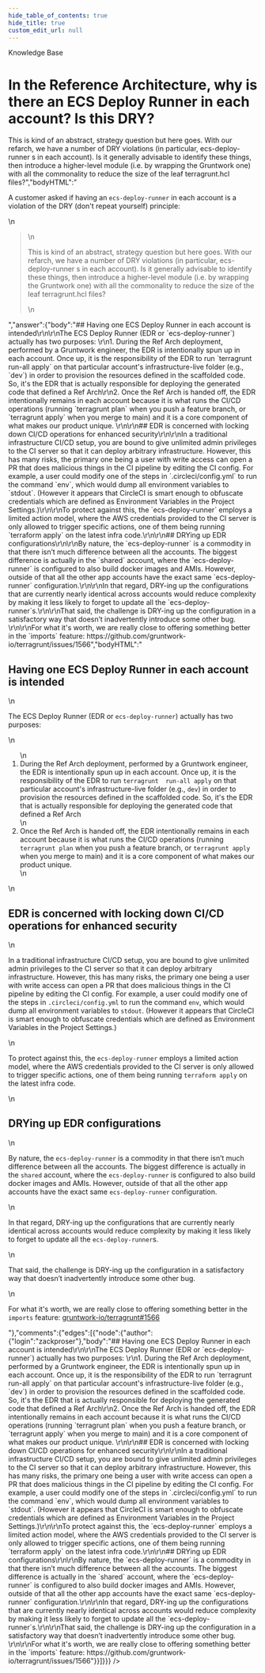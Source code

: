 ```yaml
---
hide_table_of_contents: true
hide_title: true
custom_edit_url: null
---
```



<CenterLayout>
<span class="title">Knowledge Base</span>
<h1>In the Reference Architecture, why is there an ECS Deploy Runner in each account? Is this DRY?</h1>
<GitHub json={{"id":"MDEwOkRpc2N1c3Npb24zNTM5MjI1","number":5,"author":{"login":"zackproser"},"title":"In the Reference Architecture, why is there an ECS Deploy Runner in each account? Is this DRY?","body":"A customer asked if having an `ecs-deploy-runner` in each account is a violation of the DRY (don't repeat yourself) principle: \r\n\r\n> This is kind of an abstract, strategy question but here goes. With our refarch, we have a number of DRY violations (in particular, ecs-deploy-runner s in each account). Is it generally advisable to identify these things, then introduce a higher-level module (i.e. by wrapping the Gruntwork one) with all the commonality to reduce the size of the leaf terragrunt.hcl files?","bodyHTML":"<p dir=\"auto\">A customer asked if having an <code class=\"notranslate\">ecs-deploy-runner</code> in each account is a violation of the DRY (don't repeat yourself) principle:</p>\n<blockquote>\n<p dir=\"auto\">This is kind of an abstract, strategy question but here goes. With our refarch, we have a number of DRY violations (in particular, ecs-deploy-runner s in each account). Is it generally advisable to identify these things, then introduce a higher-level module (i.e. by wrapping the Gruntwork one) with all the commonality to reduce the size of the leaf terragrunt.hcl files?</p>\n</blockquote>","answer":{"body":"## Having one ECS Deploy Runner in each account is intended\r\n\r\nThe ECS Deploy Runner (EDR or `ecs-deploy-runner`) actually has two purposes: \r\n1. During the Ref Arch deployment, performed by a Gruntwork engineer, the EDR is intentionally spun up in each account. Once up, it is the responsibility of the EDR to run `terragrunt  run-all apply` on that particular account's infrastructure-live folder (e.g., `dev`) in order to provision the resources defined in the scaffolded code. So, it's the EDR that is actually responsible for deploying the generated code that defined a Ref Arch\r\n2. Once the Ref Arch is handed off, the EDR intentionally remains in each account because it is what runs the CI/CD operations (running `terragrunt plan` when you push a feature branch, or `terragrunt apply` when you merge to main) and it is a core component of what makes our product unique. \r\n\r\n## EDR is concerned with locking down CI/CD operations for enhanced security\r\n\r\nIn a traditional infrastructure CI/CD setup, you are bound to give unlimited admin privileges to the CI server so that it can deploy arbitrary infrastructure. However, this has many risks, the primary one being a user with write access can open a PR that does malicious things in the CI pipeline by editing the CI config. For example, a user could modify one of the steps in `.circleci/config.yml` to run the command `env`, which would dump all environment variables to `stdout`. (However it appears that CircleCI is smart enough to obfuscate credentials which are defined as Environment Variables in the Project Settings.)\r\n\r\nTo protect against this, the `ecs-deploy-runner` employs a limited action model, where the AWS credentials provided to the CI server is only allowed to trigger specific actions, one of them being running `terraform apply` on the latest infra code.\r\n\r\n## DRYing up EDR configurations\r\n\r\nBy nature, the `ecs-deploy-runner` is a commodity in that there isn’t much difference between all the accounts. The biggest difference is actually in the `shared` account, where the `ecs-deploy-runner` is configured to also build docker images and AMIs. However, outside of that all the other app accounts have the exact same `ecs-deploy-runner` configuration.\r\n\r\nIn that regard, DRY-ing up the configurations that are currently nearly identical across accounts would reduce complexity by making it less likely to forget to update all the `ecs-deploy-runner`s.\r\n\r\nThat said, the challenge is DRY-ing up the configuration in a satisfactory way that doesn’t inadvertently introduce some other bug. \r\n\r\nFor what it's worth, we are really close to offering something better in the `imports` feature: https://github.com/gruntwork-io/terragrunt/issues/1566","bodyHTML":"<h2 dir=\"auto\">Having one ECS Deploy Runner in each account is intended</h2>\n<p dir=\"auto\">The ECS Deploy Runner (EDR or <code class=\"notranslate\">ecs-deploy-runner</code>) actually has two purposes:</p>\n<ol dir=\"auto\">\n<li>During the Ref Arch deployment, performed by a Gruntwork engineer, the EDR is intentionally spun up in each account. Once up, it is the responsibility of the EDR to run <code class=\"notranslate\">terragrunt  run-all apply</code> on that particular account's infrastructure-live folder (e.g., <code class=\"notranslate\">dev</code>) in order to provision the resources defined in the scaffolded code. So, it's the EDR that is actually responsible for deploying the generated code that defined a Ref Arch</li>\n<li>Once the Ref Arch is handed off, the EDR intentionally remains in each account because it is what runs the CI/CD operations (running <code class=\"notranslate\">terragrunt plan</code> when you push a feature branch, or <code class=\"notranslate\">terragrunt apply</code> when you merge to main) and it is a core component of what makes our product unique.</li>\n</ol>\n<h2 dir=\"auto\">EDR is concerned with locking down CI/CD operations for enhanced security</h2>\n<p dir=\"auto\">In a traditional infrastructure CI/CD setup, you are bound to give unlimited admin privileges to the CI server so that it can deploy arbitrary infrastructure. However, this has many risks, the primary one being a user with write access can open a PR that does malicious things in the CI pipeline by editing the CI config. For example, a user could modify one of the steps in <code class=\"notranslate\">.circleci/config.yml</code> to run the command <code class=\"notranslate\">env</code>, which would dump all environment variables to <code class=\"notranslate\">stdout</code>. (However it appears that CircleCI is smart enough to obfuscate credentials which are defined as Environment Variables in the Project Settings.)</p>\n<p dir=\"auto\">To protect against this, the <code class=\"notranslate\">ecs-deploy-runner</code> employs a limited action model, where the AWS credentials provided to the CI server is only allowed to trigger specific actions, one of them being running <code class=\"notranslate\">terraform apply</code> on the latest infra code.</p>\n<h2 dir=\"auto\">DRYing up EDR configurations</h2>\n<p dir=\"auto\">By nature, the <code class=\"notranslate\">ecs-deploy-runner</code> is a commodity in that there isn’t much difference between all the accounts. The biggest difference is actually in the <code class=\"notranslate\">shared</code> account, where the <code class=\"notranslate\">ecs-deploy-runner</code> is configured to also build docker images and AMIs. However, outside of that all the other app accounts have the exact same <code class=\"notranslate\">ecs-deploy-runner</code> configuration.</p>\n<p dir=\"auto\">In that regard, DRY-ing up the configurations that are currently nearly identical across accounts would reduce complexity by making it less likely to forget to update all the <code class=\"notranslate\">ecs-deploy-runner</code>s.</p>\n<p dir=\"auto\">That said, the challenge is DRY-ing up the configuration in a satisfactory way that doesn’t inadvertently introduce some other bug.</p>\n<p dir=\"auto\">For what it's worth, we are really close to offering something better in the <code class=\"notranslate\">imports</code> feature: <a class=\"issue-link js-issue-link\" data-error-text=\"Failed to load title\" data-id=\"817724989\" data-permission-text=\"Title is private\" data-url=\"https://github.com/gruntwork-io/terragrunt/issues/1566\" data-hovercard-type=\"issue\" data-hovercard-url=\"/gruntwork-io/terragrunt/issues/1566/hovercard\" href=\"https://github.com/gruntwork-io/terragrunt/issues/1566\">gruntwork-io/terragrunt#1566</a></p>"},"comments":{"edges":[{"node":{"author":{"login":"zackproser"},"body":"## Having one ECS Deploy Runner in each account is intended\r\n\r\nThe ECS Deploy Runner (EDR or `ecs-deploy-runner`) actually has two purposes: \r\n1. During the Ref Arch deployment, performed by a Gruntwork engineer, the EDR is intentionally spun up in each account. Once up, it is the responsibility of the EDR to run `terragrunt  run-all apply` on that particular account's infrastructure-live folder (e.g., `dev`) in order to provision the resources defined in the scaffolded code. So, it's the EDR that is actually responsible for deploying the generated code that defined a Ref Arch\r\n2. Once the Ref Arch is handed off, the EDR intentionally remains in each account because it is what runs the CI/CD operations (running `terragrunt plan` when you push a feature branch, or `terragrunt apply` when you merge to main) and it is a core component of what makes our product unique. \r\n\r\n## EDR is concerned with locking down CI/CD operations for enhanced security\r\n\r\nIn a traditional infrastructure CI/CD setup, you are bound to give unlimited admin privileges to the CI server so that it can deploy arbitrary infrastructure. However, this has many risks, the primary one being a user with write access can open a PR that does malicious things in the CI pipeline by editing the CI config. For example, a user could modify one of the steps in `.circleci/config.yml` to run the command `env`, which would dump all environment variables to `stdout`. (However it appears that CircleCI is smart enough to obfuscate credentials which are defined as Environment Variables in the Project Settings.)\r\n\r\nTo protect against this, the `ecs-deploy-runner` employs a limited action model, where the AWS credentials provided to the CI server is only allowed to trigger specific actions, one of them being running `terraform apply` on the latest infra code.\r\n\r\n## DRYing up EDR configurations\r\n\r\nBy nature, the `ecs-deploy-runner` is a commodity in that there isn’t much difference between all the accounts. The biggest difference is actually in the `shared` account, where the `ecs-deploy-runner` is configured to also build docker images and AMIs. However, outside of that all the other app accounts have the exact same `ecs-deploy-runner` configuration.\r\n\r\nIn that regard, DRY-ing up the configurations that are currently nearly identical across accounts would reduce complexity by making it less likely to forget to update all the `ecs-deploy-runner`s.\r\n\r\nThat said, the challenge is DRY-ing up the configuration in a satisfactory way that doesn’t inadvertently introduce some other bug. \r\n\r\nFor what it's worth, we are really close to offering something better in the `imports` feature: https://github.com/gruntwork-io/terragrunt/issues/1566"}}]}}} />

</CenterLayout>
  

<!-- ##DOCS-SOURCER-START
{
  "sourcePlugin": "github-discussions",
  "hash": "acf0aab97c1cbe3542474ca283fef4ed"
}
##DOCS-SOURCER-END -->
